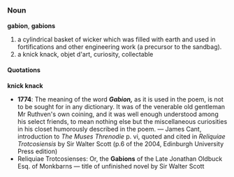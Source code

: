 =={{en}}==
===Noun===
'''gabion''', '''gabions'''
# a cylindrical basket of wicker which was filled with earth and used in fortifications and other engineering work (a precursor to the sandbag).
# a knick knack, objet d'art, curiosity, collectable

====Quotations====
'''knick knack'''
* '''1774''': The meaning of the word ''' ''Gabion,'' ''' as it is used in the poem, is not to be sought for in any dictionary.  It was of the venerable old gentleman Mr Ruthven's own coining, and it was well enough understood among his select friends, to mean nothing else but the miscellaneous curiosities in his closet humorously described in the poem. &mdash; James Cant, introduction to ''The Muses Threnodie'' p. vi, quoted and cited in ''Reliquiae Trotcosiensis'' by Sir Walter Scott (p.6 of the 2004, Edinburgh University Press edition)
* Reliquiae Trotcosienses: Or, the '''Gabions''' of the Late Jonathan Oldbuck Esq. of Monkbarns &mdash; title of unfinished novel by Sir Walter Scott
